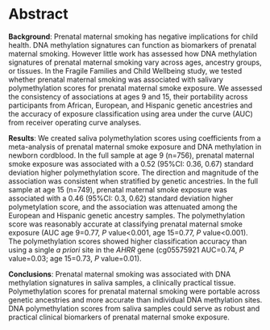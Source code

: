 # Abstract

**Background**: Prenatal maternal smoking has negative implications for child health.  DNA methylation signatures can function as biomarkers of prenatal maternal smoking. However little work has assessed how DNA methylation signatures of prenatal maternal smoking vary across ages, ancestry groups, or tissues. In the Fragile Families and Child Wellbeing study, we tested whether prenatal maternal smoking was associated with salivary polymethylation scores for prenatal maternal smoke exposure. We assessed the consistency of associations at ages 9 and 15, their portability across  participants from African, European, and Hispanic genetic ancestries and the accuracy of exposure classification using area under the curve (AUC) from receiver operating curve analyses.

**Results**: We created saliva polymethylation scores using coefficients from a meta-analysis of prenatal maternal smoke exposure and DNA methylation in newborn cordblood. In the full sample at age 9 (n=756), prenatal maternal smoke exposure was associated with a 0.52 (95%CI: 0.36, 0.67) standard deviation higher polymethylation score. The direction and magnitude of the association was consistent when stratified by genetic ancestries. In the full sample at age 15 (n=749), prenatal maternal smoke exposure was associated with a 0.46 (95%CI: 0.3, 0.62) standard deviation higher polymetylation score, and the association was attenuated among the European and Hispanic genetic ancestry samples. The polymethylation score was reasonably accurate  at classifying prenatal maternal smoke exposure (AUC age 9=0.77, *P* value<0.001, age 15=0.77, *P* value<0.001). The polymethylation scores showed higher classification accuracy than using a single *a priori* site in the *AHRR* gene (cg05575921 AUC=0.74, *P* value=0.03; age 15=0.73, *P* value=0.01). 

**Conclusions**: Prenatal maternal smoking was associated with DNA methylation signatures in saliva samples, a clinically practical tissue. Polymethylation scores for prenatal maternal smoking were portable across genetic ancestries and more accurate than individual DNA methylation sites. DNA polymethylation scores from saliva samples could serve as robust and practical clinical biomarkers of prenatal maternal smoke exposure. 
